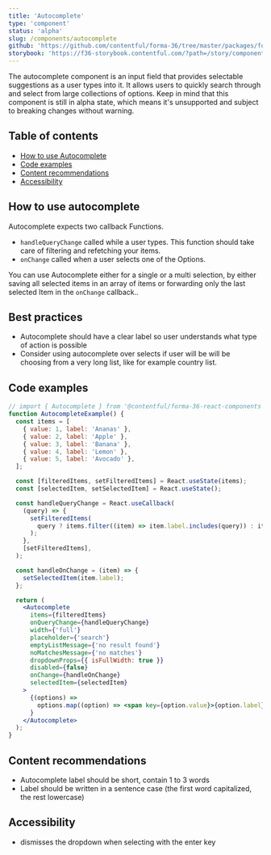 ```yaml
---
title: 'Autocomplete'
type: 'component'
status: 'alpha'
slug: /components/autocomplete
github: 'https://github.com/contentful/forma-36/tree/master/packages/forma-36-react-components/src/components/Autocomplete'
storybook: 'https://f36-storybook.contentful.com/?path=/story/components-autocomplete--basic'
---
```


The autocomplete component is an input field that provides selectable suggestions as a user types into it. It allows users to quickly search through and select from large collections of options.
Keep in mind that this component is still in alpha state, which means it's unsupported and subject to breaking changes without warning.

## Table of contents

- [How to use Autocomplete](#how-to-use-autocomplete)
- [Code examples](#code-examples)
- [Content recommendations](#content-recommendations)
- [Accessibility](#accessibility)

## How to use autocomplete

Autocomplete expects two callback Functions.

- `handleQueryChange` called while a user types. This function should take care of filtering and refetching your items.
- `onChange` called when a user selects one of the Options.

You can use Autocomplete either for a single or a multi selection,
by either saving all selected items in an array of items or forwarding only the last selected Item in the `onChange` callback..

## Best practices

- Autocomplete should have a clear label so user understands what type of action is possible
- Consider using autocomplete over selects if user will be will be choosing from a very long list, like for example country list.

## Code examples

```jsx
// import { Autocomplete } from '@contentful/forma-36-react-components';
function AutocompleteExample() {
  const items = [
    { value: 1, label: 'Ananas' },
    { value: 2, label: 'Apple' },
    { value: 3, label: 'Banana' },
    { value: 4, label: 'Lemon' },
    { value: 5, label: 'Avocado' },
  ];

  const [filteredItems, setFilteredItems] = React.useState(items);
  const [selectedItem, setSelectedItem] = React.useState();

  const handleQueryChange = React.useCallback(
    (query) => {
      setFilteredItems(
        query ? items.filter((item) => item.label.includes(query)) : items,
      );
    },
    [setFilteredItems],
  );

  const handleOnChange = (item) => {
    setSelectedItem(item.label);
  };

  return (
    <Autocomplete
      items={filteredItems}
      onQueryChange={handleQueryChange}
      width={'full'}
      placeholder={'search'}
      emptyListMessage={'no result found'}
      noMatchesMessage={'no matches'}
      dropdownProps={{ isFullWidth: true }}
      disabled={false}
      onChange={handleOnChange}
      selectedItem={selectedItem}
    >
      {(options) =>
        options.map((option) => <span key={option.value}>{option.label}</span>)
      }
    </Autocomplete>
  );
}
```

## Content recommendations

- Autocomplete label should be short, contain 1 to 3 words
- Label should be written in a sentence case (the first word capitalized, the rest lowercase)

## Accessibility

- dismisses the dropdown when selecting with the enter key
